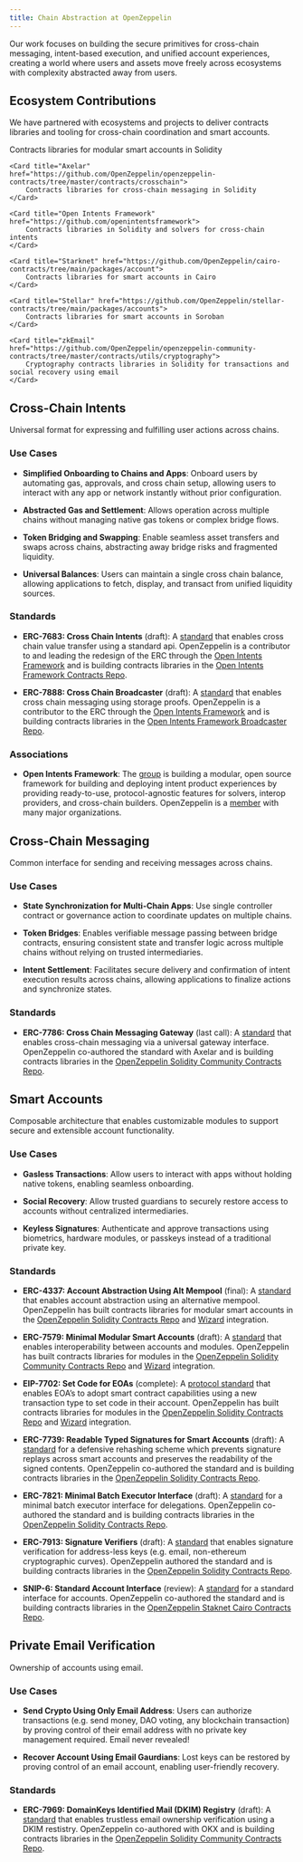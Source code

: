 ```yaml
---
title: Chain Abstraction at OpenZeppelin
---
```


Our work focuses on building the secure primitives for cross-chain messaging, intent-based execution, and unified account experiences, creating a world where users and assets move freely across ecosystems with complexity abstracted away from users.

## Ecosystem Contributions

We have partnered with ecosystems and projects to deliver contracts libraries and tooling for cross-chain coordination and smart accounts.

<Cards>
    <Card title="Ethereum & EVM" href="https://github.com/OpenZeppelin/openzeppelin-contracts/tree/master/contracts/account">
        Contracts libraries for modular smart accounts in Solidity
    </Card>

    <Card title="Axelar" href="https://github.com/OpenZeppelin/openzeppelin-contracts/tree/master/contracts/crosschain">
        Contracts libraries for cross-chain messaging in Solidity
    </Card>

    <Card title="Open Intents Framework" href="https://github.com/openintentsframework">
        Contracts libraries in Solidity and solvers for cross-chain intents
    </Card>

    <Card title="Starknet" href="https://github.com/OpenZeppelin/cairo-contracts/tree/main/packages/account">
        Contracts libraries for smart accounts in Cairo
    </Card>
    
    <Card title="Stellar" href="https://github.com/OpenZeppelin/stellar-contracts/tree/main/packages/accounts">
        Contracts libraries for smart accounts in Soroban
    </Card>

    <Card title="zkEmail" href="https://github.com/OpenZeppelin/openzeppelin-community-contracts/tree/master/contracts/utils/cryptography">
        Cryptography contracts libraries in Solidity for transactions and social recovery using email
    </Card>
</Cards>

## Cross-Chain Intents

Universal format for expressing and fulfilling user actions across chains.

### Use Cases

- **Simplified Onboarding to Chains and Apps**: Onboard users by automating gas, approvals, and cross chain setup, allowing users to interact with any app or network instantly without prior configuration.

- **Abstracted Gas and Settlement**: Allows operation across multiple chains without managing native gas tokens or complex bridge flows.

- **Token Bridging and Swapping**: Enable seamless asset transfers and swaps across chains, abstracting away bridge risks and fragmented liquidity.

- **Universal Balances**: Users can maintain a single cross chain balance, allowing applications to fetch, display, and transact from unified liquidity sources.

### Standards

- **ERC-7683: Cross Chain Intents** (draft): A [standard](https://eips.ethereum.org/EIPS/eip-7683) that enables cross chain value transfer using a standard api. OpenZeppelin is a contributor to and leading the redesign of the ERC through the [Open Intents Framework](https://www.openintents.xyz) and is building contracts libraries in the [Open Intents Framework Contracts Repo](https://github.com/openintentsframework/oif-contracts).

- **ERC-7888: Cross Chain Broadcaster** (draft): A [standard](https://eips.ethereum.org/EIPS/eip-7888) that enables cross chain messaging using storage proofs. OpenZeppelin is a contributor to the ERC through the [Open Intents Framework](https://www.openintents.xyz) and is building contracts libraries in the [Open Intents Framework Broadcaster Repo](https://github.com/openintentsframework/broadcaster).

### Associations

- **Open Intents Framework**: The [group](https://www.openintents.xyz/) is building a modular, open source framework for building and deploying intent product experiences by providing ready-to-use, protocol-agnostic features for solvers, interop providers, and cross-chain builders. OpenZeppelin is a [member](https://www.openintents.xyz/#1976d35200d68051bfe5f0bdb3ced9bc) with many major organizations.

## Cross-Chain Messaging

Common interface for sending and receiving messages across chains.

### Use Cases

- **State Synchronization for Multi-Chain Apps**: Use single controller contract or governance action to coordinate updates on multiple chains.

- **Token Bridges**: Enables verifiable message passing between bridge contracts, ensuring consistent state and transfer logic across multiple chains without relying on trusted intermediaries.

- **Intent Settlement**: Facilitates secure delivery and confirmation of intent execution results across chains, allowing applications to finalize actions and synchronize states.

### Standards

- **ERC-7786: Cross Chain Messaging Gateway** (last call): A [standard](https://eips.ethereum.org/EIPS/eip-7786) that enables cross-chain messaging via a universal gateway interface. OpenZeppelin co-authored the standard with Axelar and is building contracts libraries in the [OpenZeppelin Solidity Community Contracts Repo](https://github.com/OpenZeppelin/openzeppelin-community-contracts/tree/master/contracts/crosschain).

## Smart Accounts

Composable architecture that enables customizable modules to support secure and extensible account functionality.

### Use Cases

- **Gasless Transactions**: Allow users to interact with apps without holding native tokens, enabling seamless onboarding.

- **Social Recovery**: Allow trusted guardians to securely restore access to accounts without centralized intermediaries.

- **Keyless Signatures**: Authenticate and approve transactions using biometrics, hardware modules, or passkeys instead of a traditional private key.

### Standards

- **ERC-4337: Account Abstraction Using Alt Mempool** (final): A [standard](https://eips.ethereum.org/EIPS/eip-4337) that enables account abstraction using an alternative mempool. OpenZeppelin has built contracts libraries for modular smart accounts in the [OpenZeppelin Solidity Contracts Repo](https://github.com/OpenZeppelin/openzeppelin-contracts/tree/master/contracts/account) and [Wizard](https://wizard.openzeppelin.com/#account) integration.

- **ERC-7579: Minimal Modular Smart Accounts** (draft): A [standard](https://eips.ethereum.org/EIPS/eip-7579) that enables interoperability between accounts and modules. OpenZeppelin has built contracts libraries for modules in the [OpenZeppelin Solidity Community Contracts Repo](https://github.com/OpenZeppelin/openzeppelin-community-contracts/tree/master/contracts/account/modules) and [Wizard](https://wizard.openzeppelin.com/#account) integration.

- **EIP-7702: Set Code for EOAs** (complete): A [protocol standard](https://eips.ethereum.org/EIPS/eip-7702) that enables EOA’s to adopt smart contract capabilities using a new transaction type to set code in their account. OpenZeppelin has built contracts libraries for modules in the [OpenZeppelin Solidity Contracts Repo](https://github.com/OpenZeppelin/openzeppelin-contracts/blob/master/contracts/utils/cryptography/signers/SignerEIP7702.sol) and [Wizard](https://wizard.openzeppelin.com/#account) integration.

- **ERC-7739: Readable Typed Signatures for Smart Accounts** (draft): A [standard](https://eips.ethereum.org/EIPS/eip-7739) for a defensive rehashing scheme which prevents signature replays across smart accounts and preserves the readability of the signed contents. OpenZeppelin co-authored the standard and is building contracts libraries in the [OpenZeppelin Solidity Contracts Repo](https://github.com/OpenZeppelin/openzeppelin-contracts/blob/master/contracts/utils/cryptography/signers/draft-ERC7739.sol).

- **ERC-7821: Minimal Batch Executor Interface** (draft): A [standard](https://eips.ethereum.org/EIPS/eip-7821) for a minimal batch executor interface for delegations. OpenZeppelin co-authored the standard and is building contracts libraries in the [OpenZeppelin Solidity Contracts Repo](https://github.com/OpenZeppelin/openzeppelin-contracts/blob/master/contracts/account/extensions/draft-ERC7821.sol).

- **ERC-7913: Signature Verifiers** (draft): A [standard](https://eips.ethereum.org/EIPS/eip-7913) that enables signature verification for address-less keys (e.g. email, non-ethereum cryptographic curves). OpenZeppelin authored the standard and is building contracts libraries in the [OpenZeppelin Solidity Contracts Repo](https://github.com/OpenZeppelin/openzeppelin-contracts/tree/master/contracts/utils/cryptography/verifiers).

- **SNIP-6: Standard Account Interface** (review): A [standard](https://github.com/starknet-io/SNIPs/blob/main/SNIPS/snip-6.md) for a standard interface for accounts. OpenZeppelin co-authored the standard and is building contracts libraries in the [OpenZeppelin Staknet Cairo Contracts Repo](https://github.com/OpenZeppelin/cairo-contracts/tree/main/packages/account).

## Private Email Verification

Ownership of accounts using email.

### Use Cases

- **Send Crypto Using Only Email Address**: Users can authorize transactions (e.g. send money, DAO voting, any blockchain transaction) by proving control of their email address with no private key management required. Email never revealed!

- **Recover Account Using Email Gaurdians**: Lost keys can be restored by proving control of an email account, enabling user-friendly recovery.

### Standards

- **ERC-7969: DomainKeys Identified Mail (DKIM) Registry** (draft): A [standard](https://eips.ethereum.org/EIPS/eip-7969) that enables trustless email ownership verification using a DKIM restistry. OpenZeppelin co-authored with OKX and is building contracts libraries in the [OpenZeppelin Solidity Community Contracts Repo](https://github.com/OpenZeppelin/openzeppelin-community-contracts/blob/master/contracts/utils/cryptography/DKIMRegistry.sol).
